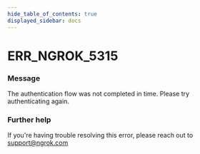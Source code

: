 ```yaml
---
hide_table_of_contents: true
displayed_sidebar: docs
---
```



# ERR_NGROK_5315

### Message

The authentication flow was not completed in time. Please try authenticating again.

### Further help

If you're having trouble resolving this error, please reach out to [support@ngrok.com](mailto:support@ngrok.com?subject=Help%20with%20ERR_NGROK_5315)

<ErrorDetails error="err_ngrok_5315" />
